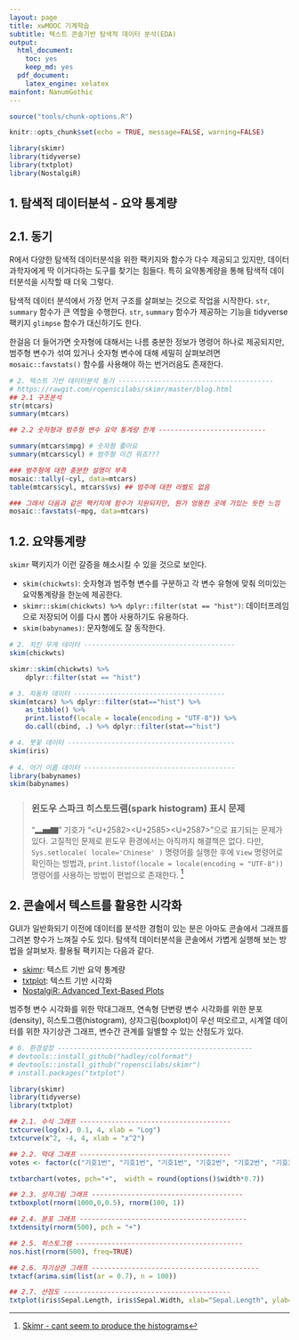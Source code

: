 ```yaml
---
layout: page
title: xwMOOC 기계학습
subtitle: 텍스트 콘솔기반 탐색적 데이터 분석(EDA)
output:
  html_document: 
    toc: yes
    keep_md: yes
  pdf_document:
    latex_engine: xelatex
mainfont: NanumGothic
---
```

 
``` r
source("tools/chunk-options.R")

knitr::opts_chunk$set(echo = TRUE, message=FALSE, warning=FALSE)

library(skimr)
library(tidyverse)
library(txtplot)
library(NostalgiR)

```

## 1. 탐색적 데이터분석 - 요약 통계량 

## 2.1. 동기

R에서 다양한 탐색적 데이터분석을 위한 팩키지와 함수가 다수 제공되고 있지만, 데이터과학자에게 딱 이거다하는 
도구를 찾기는 힘들다. 특히 요약통계량을 통해 탐색적 데이터분석을 시작할 때 더욱 그렇다.

탐색적 데이터 분석에서 가장 먼저 구조를 살펴보는 것으로 작업을 시작한다.
`str`, `summary` 함수가 큰 역할을 수행한다. `str`, `summary` 함수가 제공하는 기능을 tidyverse 팩키지 `glimpse` 함수가 대신하기도 한다.

한걸음 더 들어가면 숫자형에 대해서는 나름 충분한 정보가 명령어 하나로 제공되지만, 범주형 변수가 섞여 있거나 
숫자형 변수에 대해 세밀히 살펴보려면 `mosaic::favstats()` 함수를 사용해야 하는 번거러음도 존재한다. 

``` r
# 2. 텍스트 기반 데이터분석 동기 ---------------------------------------
# https://rawgit.com/ropenscilabs/skimr/master/blog.html
## 2.1 구조분석
str(mtcars)
summary(mtcars)

## 2.2 숫자형과 범주형 변수 요약 통계량 한계 ---------------------------

summary(mtcars$mpg) # 숫자형 좋아요
summary(mtcars$cyl) # 범주형 이건 뭐죠???

### 범주형에 대한 충분한 설명이 부족
mosaic::tally(~cyl, data=mtcars) 
table(mtcars$cyl, mtcars$vs) ## 범주에 대한 라벨도 없음

### 그래서 다음과 같은 팩키지에 함수가 지원되지만, 뭔가 엉뚱한 곳에 가있는 듯한 느낌
mosaic::favstats(~mpg, data=mtcars) 
```

## 1.2. 요약통계량 

`skimr` 팩키지가 이런 갈증을 해소시킬 수 있을 것으로 보인다.

- `skim(chickwts)`: 숫자형과 범주형 변수를 구분하고 각 변수 유형에 맞춰 의미있는 요약통계량을 한눈에 제공한다.
- `skimr::skim(chickwts) %>% dplyr::filter(stat == "hist")`: 데이터프레임으로 저장되어 이를 다시 뽑아 사용하기도 유용하다.
- `skim(babynames)`: 문자형에도 잘 동작한다.


``` r
# 2. 치킨 무게 데이터 --------------------------------------
skim(chickwts)

skimr::skim(chickwts) %>%
    dplyr::filter(stat == "hist")

# 3. 자동차 데이터 --------------------------------------
skim(mtcars) %>% dplyr::filter(stat=="hist") %>% 
    as_tibble() %>% 
    print.listof(locale = locale(encoding = "UTF-8")) %>% 
    do.call(cbind, .) %>% dplyr::filter(stat=="hist")

# 4. 붓꽃 데이터 ------------------------------------------
skim(iris)
    
# 4. 아기 이름 데이터 --------------------------------------
library(babynames)
skim(babynames)
```

> ### 윈도우 스파크 히스토드램(spark histogram) 표시 문제 {.callout}
> 
> "&#9602;&#9605;&#9607;" 기호가 "<U+2582><U+2585><U+2587>"으로 표기되는 문제가 있다.
> 고질적인 문제로 윈도우 환경에서는 아직까지 해결책은 없다.
> 다만, `Sys.setlocale( locale='Chinese' )` 명령어를 실행한 후에 `View` 명령어로 확인하는 방법과,
> `print.listof(locale = locale(encoding = "UTF-8"))` 명령어를 사용하는 방법이 편법으로 존재한다. [^skimr-windows]

[^skimr-windows]: [Skimr - cant seem to produce the histograms](https://stackoverflow.com/questions/44253848/skimr-cant-seem-to-produce-the-histograms)


## 2. 콘솔에서 텍스트를 활용한 시각화

GUI가 일반화되기 이전에 데이터를 분석한 경험이 있는 분은 아마도 콘솔에서 그래프를 그려본 향수가 느껴질 수도 있다.
탐색적 데이터분석을 콘솔에서 가볍게 실행해 보는 방법을 살펴보자. 활용될 팩키지는 다음과 같다.


- [skimr](https://github.com/ropenscilabs/skimr): 텍스트 기반 요약 통계량 
- [txtplot](https://cran.r-project.org/web/packages/txtplot/index.html): 텍스트 기반 시각화 
- [NostalgiR: Advanced Text-Based Plots](https://cran.r-project.org/web/packages/NostalgiR/)

범주형 변수 시각화를 위한 막대그래프, 연속형 단변량 변수 시각화를 위한 분포(density), 
히스토그램(histogram), 상자그림(boxplot)이 우선 떠오르고, 시계열 데이터를 위한 자기상관 그래프, 
변수간 관계를 일별할 수 있는 산점도가 있다.


``` r
# 0. 환경설정 -------------------------------------------------
# devtools::install_github("hadley/colformat")
# devtools::install_github("ropenscilabs/skimr")
# install.packages("txtplot")

library(skimr)
library(tidyverse)
library(txtplot)

## 2.1. 수식 그래프 --------------------------------------
txtcurve(log(x), 0.1, 4, xlab = "Log")
txtcurve(x^2, -4, 4, xlab = "x^2")

## 2.2. 막대 그래프 --------------------------------------
votes <- factor(c("기호1번", "기호1번", "기호1번", "기호2번", "기호2번", "기호3번"))

txtbarchart(votes, pch="+",  width = round(options()$width*0.7))

## 2.3. 상자그림 그래프 --------------------------------------
txtboxplot(rnorm(1000,0,0.5), rnorm(100, 1))

## 2.4. 분포 그래프 ------------------------------------------
txtdensity(rnorm(500), pch = "+")

## 2.5. 히스토그램 ------------------------------------------
nos.hist(rnorm(500), freq=TRUE)

## 2.6. 자기상관 그래프 ------------------------------------------
txtacf(arima.sim(list(ar = 0.7), n = 100))

## 2.7. 산점도 ------------------------------------------
txtplot(iris$Sepal.Length, iris$Sepal.Width, xlab="Sepal.Length", ylab="Sepal.Width")
```

